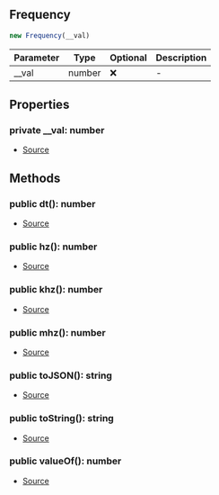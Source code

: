 ## Frequency

```typescript
new Frequency(__val)
```
| Parameter | Type | Optional | Description |
| ----------- | ----------- | ----------- | ----------- |
| __val | number | ❌ | - |

## Properties
### private  __val: number
- [Source](https://github.com/Androz2091/discord-player/blob/6af3b78/packages/equalizer/src/utils/Frequency.ts#L2)
## Methods
### public  dt(): number
- [Source](https://github.com/Androz2091/discord-player/blob/6af3b78/packages/equalizer/src/utils/Frequency.ts#L19)
### public  hz(): number
- [Source](https://github.com/Androz2091/discord-player/blob/6af3b78/packages/equalizer/src/utils/Frequency.ts#L15)
### public  khz(): number
- [Source](https://github.com/Androz2091/discord-player/blob/6af3b78/packages/equalizer/src/utils/Frequency.ts#L7)
### public  mhz(): number
- [Source](https://github.com/Androz2091/discord-player/blob/6af3b78/packages/equalizer/src/utils/Frequency.ts#L11)
### public  toJSON(): string
- [Source](https://github.com/Androz2091/discord-player/blob/6af3b78/packages/equalizer/src/utils/Frequency.ts#L31)
### public  toString(): string
- [Source](https://github.com/Androz2091/discord-player/blob/6af3b78/packages/equalizer/src/utils/Frequency.ts#L27)
### public  valueOf(): number
- [Source](https://github.com/Androz2091/discord-player/blob/6af3b78/packages/equalizer/src/utils/Frequency.ts#L23)